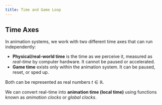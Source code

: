 ```yaml
---
title: Time and Game Loop
---
```


## Time Axes

In animation systems, we work with two different time axes that can run independently:

* **Physical/real-world time** is the time as we perceive it, measured as *real-time* by computer hardware. It cannot be paused or accelerated.
* **Game time** exists only within the animation system. It can be paused, reset, or sped up.

Both can be represented as real numbers $t \in \mathbb{R}$.

We can convert real-time into **animation time (local time)** using functions known as *animation clocks* or *global clocks*.
